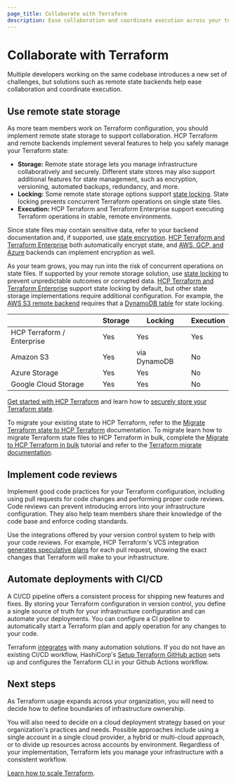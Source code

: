 ```yaml
---
page_title: Collaborate with Terraform
description: Ease collaboration and coordinate execution across your team.
---
```


# Collaborate with Terraform

Multiple developers working on the same codebase introduces a new set of challenges, but solutions such as remote state backends help ease collaboration and coordinate execution.

## Use remote state storage

As more team members work on Terraform configuration, you should implement remote state storage to support collaboration. HCP Terraform and remote backends implement several features to help you safely manage your Terraform state:

- **Storage:** Remote state storage lets you manage infrastructure collaboratively and securely. Different state stores may also support additional features for state management, such as encryption, versioning, automated backups, redundancy, and more.
- **Locking:** Some remote state storage options support [state locking](/terraform/language/state/locking). State locking prevents concurrent Terraform operations on single state files. 
- **Execution:** HCP Terraform and Terraform Enterprise support executing Terraform operations in stable, remote environments. 

Since state files may contain sensitive data, refer to your backend documentation and, if supported, use [state encryption](/well-architected-framework/security/security-sensitive-data). [HCP Terraform and Terraform Enterprise](/terraform/cloud-docs/architectural-details/data-security#data-security) both automatically encrypt state, and [AWS, GCP, and Azure](/well-architected-framework/security/security-sensitive-data#storing-terraform-state) backends can implement encryption as well. 

As your team grows, you may run into the risk of concurrent operations on state files. If supported by your remote storage solution, use [state locking](/terraform/language/state/locking) to prevent unpredictable outcomes or corrupted data. [HCP Terraform and Terraform Enterprise](/terraform/cli/cloud/settings) support state locking by default, but other state storage implementations require additional configuration. For example, the [AWS S3 remote backend](/terraform/language/backend/s3) requires that a [DynamoDB table](/terraform/language/backend/s3#dynamodb-table-permissions) for state locking.

|                              | Storage |    Locking   | Execution |
|------------------------------|---------|--------------|-----------|
| HCP Terraform / Enterprise |   Yes   |     Yes      |    Yes    | 
| Amazon S3                    |   Yes   | via DynamoDB |    No     |
| Azure Storage                |   Yes   |     Yes      |    No     |
| Google Cloud Storage         |   Yes   |     Yes      |    No     |

[Get started with HCP Terraform](/terraform/tutorials/cloud-get-started) and learn how to [securely store your Terraform state](/well-architected-framework/security/security-sensitive-data#storing-terraform-state).

To migrate your existing state to HCP Terraform, refer to the [Migrate Terraform state to HCP Terraform](/terraform/cloud-docs/migrate) documentation. To migrate learn how to migrate Terraform state files to HCP Terraform in bulk, complete the [Migrate to HCP Terraform in bulk](/terraform/tutorials/cloud/bulk-migrate-hcp) tutorial and refer to the [Terraform migrate documentation](/terraform/cloud-docs/migrate/tf-migrate).

## Implement code reviews

Implement good code practices for your Terraform configuration, including using pull requests for code changes and performing proper code reviews.
Code reviews can prevent introducing errors into your infrastructure configuration. They also help team members share their knowledge of the code base and enforce coding standards.

Use the integrations offered by your version control system to help with your code reviews. For example, HCP Terraform's VCS integration [generates speculative plans](/terraform/cloud-docs/run/ui#speculative-plans-on-pull-requests) for each pull request, showing the exact changes that Terraform will make to your infrastructure.

## Automate deployments with CI/CD

A CI/CD pipeline offers a consistent process for  shipping new features and fixes. By storing your Terraform configuration in version control, you define a single source of truth for your infrastructure configuration and can automate your deployments. You can configure a CI pipeline to automatically start a Terraform plan and apply operation for any changes to your code.

Terraform [integrates](/terraform/tutorials/automation/automate-terraform) with many automation solutions. If you do not have an existing CI/CD workflow, HashiCorp's [Setup Terraform GitHub action](/terraform/tutorials/automation/github-actions) sets up and configures the Terraform CLI in your Github Actions workflow.

## Next steps

As Terraform usage expands across your organization, you will need to decide how to define boundaries of infrastructure ownership.

You will also need to decide on a cloud deployment strategy based on your organization's practices and needs. Possible approaches include using a single account in a single cloud provider, a hybrid or multi-cloud approach, or to divide up resources across accounts by environment. Regardless of your implementation, Terraform lets you manage your infrastructure with a consistent workflow. 

[Learn how to scale Terraform](/terraform/intro/phases/scale).